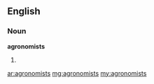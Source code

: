 ==English==

===Noun===
'''agronomists'''

# {{plural of|agronomist}}

[[ar:agronomists]]
[[mg:agronomists]]
[[my:agronomists]]